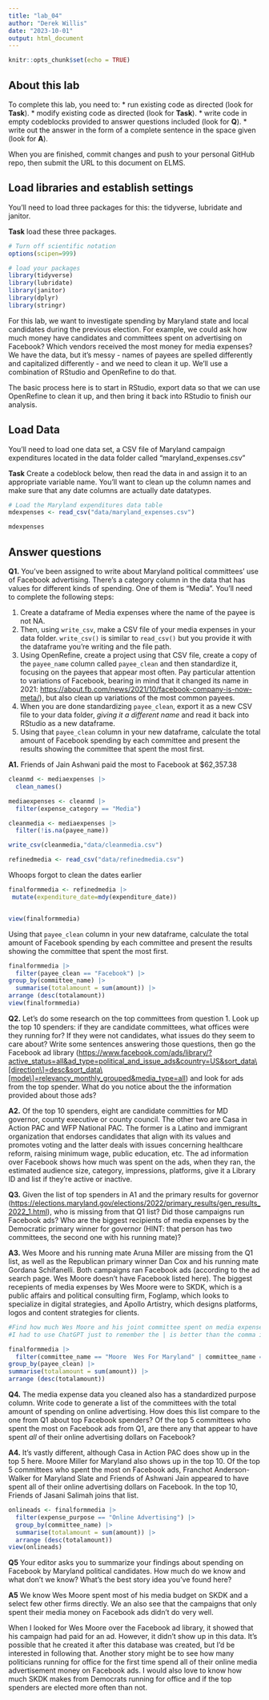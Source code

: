 ```yaml
---
title: "lab_04"
author: "Derek Willis"
date: "2023-10-01"
output: html_document
---
```


```r
knitr::opts_chunk$set(echo = TRUE)
```

## About this lab

To complete this lab, you need to: \* run existing code as directed (look for **Task**). \* modify existing code as directed (look for **Task**). \* write code in empty codeblocks provided to answer questions included (look for **Q**). \* write out the answer in the form of a complete sentence in the space given (look for **A**).

When you are finished, commit changes and push to your personal GitHub repo, then submit the URL to this document on ELMS.

## Load libraries and establish settings

You'll need to load three packages for this: the tidyverse, lubridate and janitor.

**Task** load these three packages.

```r
# Turn off scientific notation
options(scipen=999)

# load your packages
library(tidyverse)
library(lubridate)
library(janitor)
library(dplyr)
library(stringr)
```

For this lab, we want to investigate spending by Maryland state and local candidates during the previous election. For example, we could ask how much money have candidates and committees spent on advertising on Facebook? Which vendors received the most money for media expenses? We have the data, but it's messy - names of payees are spelled differently and capitalized differently - and we need to clean it up. We'll use a combination of RStudio and OpenRefine to do that.

The basic process here is to start in RStudio, export data so that we can use OpenRefine to clean it up, and then bring it back into RStudio to finish our analysis.

## Load Data

You'll need to load one data set, a CSV file of Maryland campaign expenditures located in the data folder called "maryland_expenses.csv"

**Task** Create a codeblock below, then read the data in and assign it to an appropriate variable name. You'll want to clean up the column names and make sure that any date columns are actually date datatypes.

```r
# Load the Maryland expenditures data table
mdexpenses <- read_csv("data/maryland_expenses.csv")

mdexpenses
```

## Answer questions

**Q1.** You've been assigned to write about Maryland political committees' use of Facebook advertising. There's a category column in the data that has values for different kinds of spending. One of them is "Media". You'll need to complete the following steps:

   1. Create a dataframe of Media expenses where the name of the payee is not NA.
   2. Then, using `write_csv`, make a CSV file of your media expenses in your data folder. `write_csv()` is similar to `read_csv()` but you provide it with the dataframe you're writing and the file path.
   3. Using OpenRefine, create a project using that CSV file, create a copy of the `payee_name` column called `payee_clean` and then standardize it, focusing on the payees that appear most often. Pay particular attention to variations of Facebook, bearing in mind that it changed its name in 2021: <https://about.fb.com/news/2021/10/facebook-company-is-now-meta/>), but also clean up variations of the most common payees.
   4. When you are done standardizing `payee_clean`, export it as a new CSV file to your data folder, *giving it a different name* and read it back into RStudio as a new dataframe.
   5. Using that `payee_clean` column in your new dataframe, calculate the total amount of Facebook spending by each committee and present the results showing the committee that spent the most first.

**A1.** Friends of Jain Ashwani paid the most to Facebook at $62,357.38	 

```r
cleanmd <- mediaexpenses |> 
  clean_names()

mediaexpenses <- cleanmd |> 
  filter(expense_category == "Media")

cleanmedia <- mediaexpenses |> 
  filter(!is.na(payee_name))

write_csv(cleanmedia,"data/cleanmedia.csv")
```

```r
refinedmedia <- read_csv("data/refinedmedia.csv")
```


Whoops forgot to clean the dates earlier
```r
finalformmedia <- refinedmedia |> 
 mutate(expenditure_date=mdy(expenditure_date))


view(finalformmedia)
```

Using that `payee_clean` column in your new dataframe, calculate the total amount of Facebook spending by each committee and present the results showing the committee that spent the most first.

```r
finalformmedia |> 
  filter(payee_clean == "Facebook") |> 
group_by(committee_name) |>
  summarise(totalamount = sum(amount)) |> 
arrange (desc(totalamount)) 
view(finalformmedia)
```

**Q2.** Let's do some research on the top committees from question 1. Look up the top 10 spenders: if they are candidate committees, what offices were they running for? If they were not candidates, what issues do they seem to care about? Write some sentences answering those questions, then go the Facebook ad library ([https://www.facebook.com/ads/library/?active_status=all&ad_type=political_and_issue_ads&country=US&sort_data\\[direction\\]=desc&sort_data\\[mode\\]=relevancy_monthly_grouped&media_type=all](https://www.facebook.com/ads/library/?active_status=all&ad_type=political_and_issue_ads&country=US&sort_data\%5Bdirection\%5D=desc&sort_data\%5Bmode\%5D=relevancy_monthly_grouped&media_type=all){.uri}) and look for ads from the top spender. What do you notice about the the information provided about those ads?

**A2.** Of the top 10 spenders, eight are candidate committies for MD governor, county executive or county council. The other two are Casa in Action PAC and WFP National PAC. The former is a Latino and immigrant organization that endorses candidates that align with its values and promotes voting and the latter deals with issues concerning healthcare reform, raising minimum wage, public education, etc. The ad information over Facebook shows how much was spent on the ads, when they ran, the estimated audience size, category, impressions, platforms, give it a Library ID and list if they're active or inactive.


**Q3.** Given the list of top spenders in A1 and the primary results for governor (<https://elections.maryland.gov/elections/2022/primary_results/gen_results_2022_1.html>), who is missing from that Q1 list? Did those campaigns run Facebook ads? Who are the biggest recipients of media expenses by the Democratic primary winner for governor (HINT: that person has two committees, the second one with his running mate)?

**A3.** Wes Moore and his running mate Aruna Miller are missing from the Q1 list, as well as the Republican primary winner Dan Cox and his running mate Gordana Schifanelli. Both campaigns ran Facebook ads (according to the ad search page. Wes Moore doesn't have Facebook listed here). The biggest recepients of media expenses by Wes Moore were to SKDK, which is a public affairs and political consulting firm, Foglamp, which looks to specialize in digital strategies, and Apollo Artistry, which designs platforms, logos and content strategies for clients.

```r
#Find how much Wes Moore and his joint committee spent on media expenses
#I had to use ChatGPT just to remember the | is better than the comma in this situation. Search was "how to filter for two values in the same column in r tidyverse explain like I'm new to code"

finalformmedia |> 
  filter(committee_name == "Moore  Wes For Maryland" | committee_name == "Miller  Aruna Friends of" | committee_name == "Moore Miller For Maryland Slate")|>
group_by(payee_clean) |> 
summarise(totalamount = sum(amount)) |> 
arrange (desc(totalamount))
```

**Q4.** The media expense data you cleaned also has a standardized purpose column. Write code to generate a list of the committees with the total amount of spending on online advertising. How does this list compare to the one from Q1 about top Facebook spenders? Of the top 5 committees who spent the most on Facebook ads from Q1, are there any that appear to have spent *all* of their online advertising dollars on Facebook?

**A4.** It's vastly different, although Casa in Action PAC does show up in the top 5 here. Moore Miller for Maryland also shows up in the top 10. Of the top 5 committees who spent the most on Facebook ads, Franchot Anderson-Walker for Maryland Slate and Friends of Ashwani Jain appeared to have spent all of their online advertising dollars on Facebook. In the top 10, Friends of Jasani Salimah joins that list.

```r
onlineads <- finalformmedia |> 
  filter(expense_purpose == "Online Advertising") |> 
  group_by(committee_name) |>
  summarise(totalamount = sum(amount)) |> 
  arrange (desc(totalamount)) 
view(onlineads)
```

**Q5** Your editor asks you to summarize your findings about spending on Facebook by Maryland political candidates. How much do we know and what don't we know? What's the best story idea you've found here?

**A5** We know Wes Moore spent most of his media budget on SKDK and a select few other firms directly. We an also see that the campaigns that only spent their media money on Facebook ads didn't do very well. 

When I looked for Wes Moore over the Facebook ad library, it showed that his campaign had paid for an ad. However, it didn't show up in this data. It's possible that he created it after this database was created, but I'd be interested in following that. Another story might be to see how many politicians running for office for the first time spend all of their online media advertisement money on Facebook ads. I would also love to know how much SKDK makes from Democrats running for office and if the top spenders are elected more often than not.
